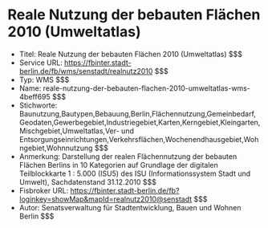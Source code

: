 # Reale Nutzung der bebauten Flächen 2010 (Umweltatlas)
- Titel: Reale Nutzung der bebauten Flächen 2010 (Umweltatlas) $$$
- Service URL: https://fbinter.stadt-berlin.de/fb/wms/senstadt/realnutz2010 $$$
- Typ: WMS $$$
- Name: reale-nutzung-der-bebauten-flachen-2010-umweltatlas-wms-4beff695 $$$
- Stichworte: Baunutzung,Bautypen,Bebauung,Berlin,Flächennutzung,Gemeinbedarf,Geodaten,Gewerbegebiet,Industriegebiet,Karten,Kerngebiet,Kleingarten,Mischgebiet,Umweltatlas,Ver- und Entsorgungseinrichtungen,Verkehrsflächen,Wochenendhausgebiet,Wohngebiet,Wohnnutzung $$$
- Anmerkung: Darstellung der realen Flächennutzung der bebauten Flächen Berlins in 10 Kategorien auf Grundlage der digitalen Teilblockkarte 1 : 5.000 (ISU5) des ISU (Informationssystem Stadt und Umwelt), Sachdatenstand 31.12.2010 $$$
- Fisbroker URL: https://fbinter.stadt-berlin.de/fb?loginkey=showMap&mapId=realnutz2010@senstadt $$$
- Autor: Senatsverwaltung für Stadtentwicklung, Bauen und Wohnen Berlin $$$
